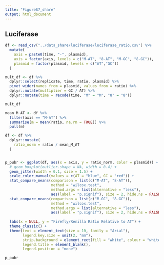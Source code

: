 ```yaml
---
title: "FigureS7_share"
output: html_document
---
```


## Luciferase

```r
df <- read_csv("../data_share/luciferase/luciferase_ratio.csv") %>%
  mutate(
    axis = paste0(time, "-", plasmid),
    axis = factor(axis, levels = c("M-AT", "8-AT", "M-GC", "8-GC")),
    plasmid = factor(plasmid, levels = c("AT","GC"))
  )

mult_df <- df %>% 
  dplyr::select(replicate, time, ratio, plasmid) %>% 
  pivot_wider(names_from = plasmid, values_from = ratio) %>% 
  dplyr::mutate(multiplier = GC / AT) %>% 
  dplyr::mutate(time = recode(time, "M" = "M", "8" = "8"))  

mult_df
```

```r
mean_M_AT <- df %>%
  filter(axis == "M-AT") %>%
  summarise(m = mean(ratio, na.rm = TRUE)) %>%
  pull(m)

df <- df %>%
  dplyr::mutate(
    ratio_norm = ratio / mean_M_AT
  )


p_pubr <- ggplot(df, aes(x = axis, y = ratio_norm, color = plasmid)) +
  # geom_boxplot(outlier.shape = NA, width = 0.4) +
  geom_jitter(width = 0.1, size = 1.5) +
  scale_color_manual(values = c(AT = "blue", GC = "red")) +
  stat_compare_means(comparison = list(c("M-AT", "8-AT")), 
                     method = "wilcox.test",
                     method.args = list(alternative = "less"),
                     aes(label = "p.signif"), size = 2, hide.ns = FALSE) + # Add pairwise comparisons p-value
  stat_compare_means(comparison = list(c("M-GC", "8-GC")), 
                     method = "wilcox.test",
                     method.args = list(alternative = "less"),
                     aes(label = "p.signif"), size = 2, hide.ns = FALSE) + # Add pairwise comparisons p-value
  
  labs(x = NULL, y = "Firefly/Renilla Ratio Relative to AT") +
  theme_classic() +
  theme(text = element_text(size = 10, family = "Arial"), 
        legend.key.size = unit(2, "mm"),
        strip.background = element_rect(fill = "white", colour = "white"),
        legend.title = element_blank(),
        legend.position = "none")

p_pubr
```